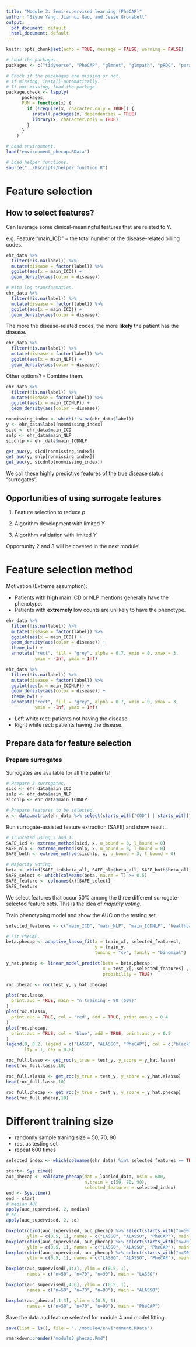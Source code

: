 ```yaml
---
title: "Module 3: Semi-supervised learning (PheCAP)"
author: "Siyue Yang, Jianhui Gao, and Jesse Gronsbell"
output:
  pdf_document: default
  html_document: default
---
```


```r
knitr::opts_chunk$set(echo = TRUE, message = FALSE, warning = FALSE)
```

```r
# Load the packages. 
packages <- c("tidyverse", "PheCAP", "glmnet", "glmpath", "pROC", "parallel")

# Check if the pacakages are missing or not. 
# If missing, install automatically.
# If not missing, load the package.
package.check <- lapply(
	  packages,
	  FUN = function(x) {
	    if (!require(x, character.only = TRUE)) {
	      install.packages(x, dependencies = TRUE)
	      library(x, character.only = TRUE)
	    }
	  }
	)
```

```r
# Load environment.
load("environment_phecap.RData")
```

```r
# Load helper functions.
source("../Rscripts/helper_function.R")
```

# Feature selection

## How to select features? 

Can leverage some clinical-meaningful features that are related to Y.

e.g. Feature "main_ICD" = the total number of the disease-related billing codes. 

```r
ehr_data %>%
  filter(!is.na(label)) %>%
  mutate(disease = factor(label)) %>%
  ggplot(aes(x = main_ICD)) +
  geom_density(aes(color = disease))

# With log transformation.
ehr_data %>%
  filter(!is.na(label)) %>%
  mutate(disease = factor(label)) %>%
  ggplot(aes(x = main_ICD)) +
  geom_density(aes(color = disease))
```

The more the disease-related codes, the more **likely** the patient has the disease.

```r
ehr_data %>%
  filter(!is.na(label)) %>%
  mutate(disease = factor(label)) %>%
  ggplot(aes(x = main_NLP)) +
  geom_density(aes(color = disease))
```

Other options?
- Combine them. 

```r
ehr_data %>%
  filter(!is.na(label)) %>%
  mutate(disease = factor(label)) %>%
  ggplot(aes(x = main_ICDNLP)) +
  geom_density(aes(color = disease))
```

```r
nonmissing_index <- which(!is.na(ehr_data$label))
y <- ehr_data$label[nonmissing_index]
sicd <- ehr_data$main_ICD
snlp <- ehr_data$main_NLP 
sicdnlp <- ehr_data$main_ICDNLP

get_auc(y, sicd[nonmissing_index])
get_auc(y, snlp[nonmissing_index])
get_auc(y, sicdnlp[nonmissing_index])
```

We call these highly predictive features of the true disease status "surrogates".

## Opportunities of using surrogate features

1. Feature selection to reduce $p$

2. Algorithm development with limited $Y$

3. Algorithm validation with limited $Y$

Opportunity 2 and 3 will be covered in the next module! 

# Feature selection method

Motivation (Extreme assumption): 

- Patients with **high** main ICD or NLP mentions generally have the phenotype.
- Patients with **extremely** low counts are unlikely to have the phenotype.

```r
ehr_data %>%
  filter(!is.na(label)) %>%
  mutate(disease = factor(label)) %>%
  ggplot(aes(x = main_ICD)) +
  geom_density(aes(color = disease)) +
  theme_bw() + 
  annotate("rect", fill = "grey", alpha = 0.7, xmin = 0, xmax = 3, 
           ymin = -Inf, ymax = Inf) 

ehr_data %>%
  filter(!is.na(label)) %>%
  mutate(disease = factor(label)) %>%
  ggplot(aes(x = main_ICDNLP)) +
  geom_density(aes(color = disease)) +
  theme_bw() + 
  annotate("rect", fill = "grey", alpha = 0.7, xmin = 0, xmax = 3, 
           ymin = -Inf, ymax = Inf) 
```

- Left white rect: patients not having the disease.
- Right white rect: patients having the disease. 

## Prepare data for feature selection

### Prepare surrogates

Surrogates are available for all the patients!

```r
# Prepare 3 surrogates.
sicd <- ehr_data$main_ICD
snlp <- ehr_data$main_NLP 
sicdnlp <- ehr_data$main_ICDNLP 

# Prepare features to be selected. 
x <- data.matrix(ehr_data %>% select(starts_with("COD") | starts_with("NLP")))
```

Run surrogate-assisted feature extraction (SAFE) and show result.

```r
# Truncated using 3 and 1. 
SAFE_icd <- extreme_method(sicd, x, u_bound = 3, l_bound = 0)
SAFE_nlp <- extreme_method(snlp, x, u_bound = 3, l_bound = 0)
SAFE_both <- extreme_method(sicdnlp, x, u_bound = 3, l_bound = 0)

# Majority voting. 
beta <- rbind(SAFE_icd$beta_all, SAFE_nlp$beta_all, SAFE_both$beta_all)
SAFE_select <- which(colMeans(beta, na.rm = T) >= 0.5)
SAFE_feature <- colnames(x)[SAFE_select]
SAFE_feature
```

We select features that occur 50% among the three different surrogate-selected feature sets.
This is the idea of *majority voting*. 

Train phenotyping model and show the AUC on the testing set. 

```r
selected_features <- c("main_ICD", "main_NLP", "main_ICDNLP", "healthcare_utilization", SAFE_feature)

# Fit PheCAP.
beta.phecap <- adaptive_lasso_fit(x = train_x[, selected_features], 
                                  y = train_y, 
                                  tuning = "cv", family = "binomial")

y_hat.phecap <- linear_model_predict(beta = beta.phecap, 
                                     x = test_x[, selected_features] , 
                                     probability = TRUE)
```

```r
roc.phecap <- roc(test_y, y_hat.phecap)

plot(roc.lasso,
  print.auc = TRUE, main = "n_training = 90 (50%)"
)
plot(roc.alasso,
  print.auc = TRUE, col = 'red', add = TRUE, print.auc.y = 0.4
)
plot(roc.phecap,
  print.auc = TRUE, col = 'blue', add = TRUE, print.auc.y = 0.3
)
legend(0, 0.2, legend = c("LASSO", "ALASSO", "PheCAP"), col = c("black","red", "blue"), 
       lty = 1, cex = 0.8)
```

```r
roc_full.lasso <- get_roc(y_true = test_y, y_score = y_hat.lasso)
head(roc_full.lasso,10)
```

```r
roc_full.alasso <- get_roc(y_true = test_y, y_score = y_hat.alasso)
head(roc_full.lasso,10)
```

```r
roc_full.phecap <- get_roc(y_true = test_y, y_score = y_hat.phecap)
head(roc_full.phecap,10)
```

# Different training size
- randomly sample traning size = 50, 70, 90
- rest as testing set
- repeat 600 times

```r
selected_index <- which(colnames(ehr_data) %in% selected_features == TRUE)
```


```r
start<- Sys.time()
auc_phecap <- validate_phecap(dat = labeled_data, nsim = 600, 
                              n.train = c(50, 70, 90),
                              selected_features = selected_index)
end <- Sys.time()
end - start
# median AUC
apply(auc_supervised, 2, median)
# se
apply(auc_supervised, 2, sd)
```



```r
boxplot(cbind(auc_supervised, auc_phecap) %>% select(starts_with("n=50")), 
        ylim = c(0.5, 1), names = c("LASSO", "ALASSO", "PheCAP"), main = "n=50")
boxplot(cbind(auc_supervised, auc_phecap) %>% select(starts_with("n=70")), 
        ylim = c(0.5, 1), names = c("LASSO", "ALASSO", "PheCAP"), main = "n=70")
boxplot(cbind(auc_supervised, auc_phecap) %>% select(starts_with("n=90")), 
        ylim = c(0.5, 1), names = c("LASSO", "ALASSO", "PheCAP"), main = "n=90")
```
```r
boxplot(auc_supervised[,1:3], ylim = c(0.5, 1), 
        names = c("n=50", "n=70", "n=90"), main = "LASSO")
```
```r
boxplot(auc_supervised[,4:6], ylim = c(0.5, 1), 
        names = c("n=50", "n=70", "n=90"), main = "ALASSO")
```

```r
boxplot(auc_phecap[,1:3], ylim = c(0.5, 1), 
        names = c("n=50", "n=70", "n=90"), main = "PheCAP")
```

Save the data and feature selected for module 4 and model fitting. 

```r
save(list = ls(), file = "../module4/environment.RData")
```

```r
rmarkdown::render("module3_phecap.Rmd")
```
